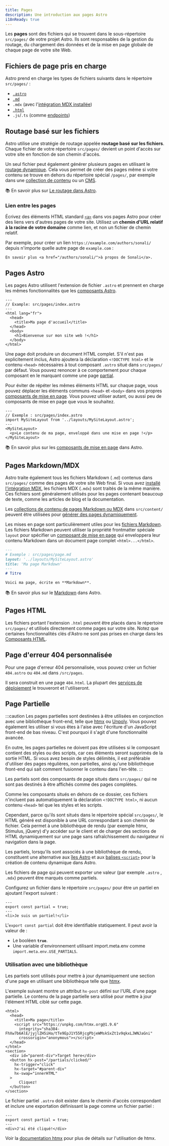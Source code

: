 ```yaml
---
title: Pages
description: Une introduction aux pages Astro
i18nReady: true
---
```



Les **pages** sont des fichiers qui se trouvent dans le sous-répertoire `src/pages/` de votre projet Astro. Ils sont responsables de la gestion du routage, du chargement des données et de la mise en page globale de chaque page de votre site Web.

## Fichiers de page pris en charge 

Astro prend en charge les types de fichiers suivants dans le répertoire `src/pages/` :
- [`.astro`](#pages-astro)
- [`.md`](#pages-markdownmdx)
- `.mdx` (avec l'[intégration MDX installée](/fr/guides/integrations-guide/mdx/#installation))
- [`.html`](#pages-html)
- `.js`/`.ts` (comme [endpoints](/fr/core-concepts/endpoints/))

## Routage basé sur les fichiers

Astro utilise une stratégie de routage appelée **routage basé sur les fichiers**. Chaque fichier de votre répertoire `src/pages/` devient un point d'accès sur votre site en fonction de son chemin d'accès.

Un seul fichier peut également générer plusieurs pages en utilisant le [routage dynamique](/fr/core-concepts/routing/#routes-dynamiques). Cela vous permet de créer des pages même si votre contenu se trouve en dehors du répertoire spécial `/pages/`, par exemple dans une [collection de contenu](/fr/guides/content-collections/) ou un [CMS](/fr/guides/cms/).

📚 En savoir plus sur [Le routage dans Astro](/fr/core-concepts/routing/).

### Lien entre les pages

Écrivez des éléments HTML standard [`<a>`](https://developer.mozilla.org/fr/docs/Web/HTML/Element/a) dans vos pages Astro pour créer des liens vers d'autres pages de votre site. Utilisez un **chemin d'URL relatif à la racine de votre domaine** comme lien, et non un fichier de chemin relatif.

Par exemple, pour créer un lien `https://example.com/authors/sonali/` depuis n'importe quelle autre page de `example.com` :

```astro title="src/pages/index.astro"
En savoir plus <a href="/authors/sonali/">à propos de Sonali</a>.
```

## Pages Astro

Les pages Astro utilisent l'extension de fichier `.astro` et prennent en charge les mêmes fonctionnalités que les [composants Astro](/fr/core-concepts/astro-components/).

```astro
---
// Example: src/pages/index.astro
---
<html lang="fr">
  <head>
    <title>Ma page d'accueil</title>
  </head>
  <body>
    <h1>Bienvenue sur mon site web !</h1>
  </body>
</html>
```

Une page doit produire un document HTML complet. S'il n'est pas explicitement inclus, Astro ajoutera la déclaration `<!DOCTYPE html>` et le contenu `<head>` nécessaires à tout composant `.astro` situé dans `src/pages/` par défaut. Vous pouvez renoncer à ce comportement pour chaque composant en le marquant comme une page [partial](#page-partielle).

Pour éviter de répéter les mêmes éléments HTML sur chaque page, vous pouvez déplacer les éléments communs `<head>` et `<body>` dans vos propres [composants de mise en page](/fr/core-concepts/layouts/). Vous pouvez utiliser autant, ou aussi peu de composants de mise en page que vous le souhaitez.

```astro {3} /</?MySiteLayout>/
---
// Exemple : src/pages/index.astro
import MySiteLayout from '../layouts/MySiteLayout.astro';
---
<MySiteLayout>
  <p>Le contenu de ma page, enveloppé dans une mise en page !</p>
</MySiteLayout>
```

📚 En savoir plus sur les [composants de mise en page](/fr/core-concepts/layouts/) dans Astro.

## Pages Markdown/MDX

Astro traite également tous les fichiers Markdown (`.md`) contenus dans `src/pages/` comme des pages de votre site Web final. Si vous avez [installé l'intégration MDX](/fr/guides/integrations-guide/mdx/#installation), les fichiers MDX (`.mdx`) sont traités de la même manière. Ces fichiers sont généralement utilisés pour les pages contenant beaucoup de texte, comme les articles de blog et la documentation.

Les [collections de contenu de pages Markdown ou MDX](/fr/guides/content-collections/) dans `src/content/` peuvent être utilisées pour [générer des pages dynamiquement](/fr/core-concepts/routing/#routes-dynamiques).

Les mises en page sont particulièrement utiles pour les [fichiers Markdown](#pages-markdownmdx). Les fichiers Markdown peuvent utiliser la propriété frontmatter spéciale `layout` pour spécifier un [composant de mise en page](/fr/core-concepts/layouts/) qui enveloppera leur contenu Markdown dans un document page complet `<html>...</html>`.

```md {3}
---
# Exemple : src/pages/page.md
layout: '../layouts/MySiteLayout.astro'
title: 'Ma page Markdown'
---
# Titre

Voici ma page, écrite en **Markdown**.

```

📚 En savoir plus sur le [Markdown](/fr/guides/markdown-content/) dans Astro.

## Pages HTML

Les fichiers portant l'extension `.html` peuvent être placés dans le répertoire `src/pages/` et utilisés directement comme pages sur votre site. Notez que certaines fonctionnalités clés d'Astro ne sont pas prises en charge dans les [Composants HTML](/fr/core-concepts/astro-components/#composants-html).

## Page d'erreur 404 personnalisée

Pour une page d'erreur 404 personnalisée, vous pouvez créer un fichier `404.astro` ou `404.md` dans `/src/pages`.

Il sera construit en une page `404.html`. La plupart des [services de déploiement](/fr/guides/deploy/) le trouveront et l'utiliseront.

## Page Partielle

<Since v="3.4.0" />

:::caution
Les pages partielles sont destinées à être utilisées en conjonction avec une bibliothèque front-end, telle que [htmx](https://htmx.org/) ou [Unpoly](https://unpoly.com/). Vous pouvez également les utiliser si vous êtes à l'aise avec l'écriture d'un JavaScript front-end de bas niveau. C'est pourquoi il s'agit d'une fonctionnalité avancée.

En outre, les pages partielles ne doivent pas être utilisées si le composant contient des styles ou des scripts, car ces éléments seront supprimés de la sortie HTML. Si vous avez besoin de styles délimités, il est préférable d'utiliser des pages régulières, non partielles, ainsi qu'une bibliothèque front-end qui sait comment fusionner le contenu dans l'en-tête.
:::

Les partiels sont des composants de page situés dans `src/pages/` qui ne sont pas destinés à être affichés comme des pages complètes.

Comme les composants situés en dehors de ce dossier, ces fichiers n'incluent pas automatiquement la déclaration `<!DOCTYPE html>`, ni aucun contenu `<head>` tel que les styles et les scripts.

Cependant, parce qu'ils sont situés dans le répertoire spécial `src/pages/`, le HTML généré est disponible à une URL correspondant à son chemin de fichier. Cela permet à une bibliothèque de rendu (par exemple htmx, Stimulus, jQuery) d'y accéder sur le client et de charger des sections de HTML dynamiquement sur une page sans rafraîchissement du navigateur ni navigation dans la page.

Les partiels, lorsqu'ils sont associés à une bibliothèque de rendu, constituent une alternative aux [îles Astro](/fr/concepts/îles/) et aux [balises `<script>`](/fr/guides/client-side-scripts/) pour la création de contenu dynamique dans Astro.

Les fichiers de page qui peuvent exporter une valeur (par exemple `.astro` , `.mdx`) peuvent être marqués comme partiels.

Configurez un fichier dans le répertoire `src/pages/` pour être un partiel en ajoutant l'export suivant :

```astro title="src/pages/partial.astro" ins={2}
---
export const partial = true;
---
<li>Je suis un partiel!</li>
```

L'`export const partial` doit être identifiable statiquement. Il peut avoir la valeur de :

- Le booléen __`true`__.
- Une variable d'environnement utilisant import.meta.env comme `import.meta.env.USE_PARTIALS`.

### Utilisation avec une bibliothèque

 Les partiels sont utilisés pour mettre à jour dynamiquement une section d'une page en utilisant une bibliothèque telle que [htmx](https://htmx.org/).

 L'exemple suivant montre un attribut `hx-post` défini sur l'URL d'une page partielle. Le contenu de la page partielle sera utilisé pour mettre à jour l'élément HTML ciblé sur cette page. 

```astro title="src/pages/index.astro" 'hx-post="/partials/clicked/"'
<html>
  <head>
    <title>Ma page</title>
    <script src="https://unpkg.com/htmx.org@1.9.6"
      integrity="sha384-FhXw7b6AlE/jyjlZH5iHa/tTe9EpJ1Y55RjcgPbjeWMskSxZt1v9qkxLJWNJaGni"
      crossorigin="anonymous"></script>
  </head>
</html>
<section>
  <div id="parent-div">Target here</div>
  <button hx-post="/partials/clicked/"
    hx-trigger="click"
    hx-target="#parent-div"
    hx-swap="innerHTML"
  >
      Cliquez!
  </button>
</section>
```

Le fichier partiel `.astro` doit exister dans le chemin d'accès correspondant et inclure une exportation définissant la page comme un fichier partiel :

```astro title="src/pages/partials/clicked.astro" {2}
---
export const partial = true;
---
<div>J'ai été cliqué!</div>
```

Voir la [documentation htmx](https://htmx.org/docs/) pour plus de détails sur l'utilisation de htmx.
